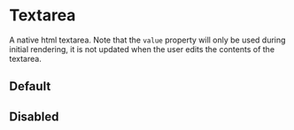 

<Meta title="Design System/Primitives/Radio" />

# Textarea

A native html textarea. Note that the `value` property will only be used during initial rendering, it is not updated when the user edits the contents of the textarea.

## Default

<Canvas>
  <Story story={Stories.Default} name="Default" />
</Canvas>

## Disabled

<Canvas>
  <Story story={Stories.Disabled} name="Disabled" />
</Canvas>
